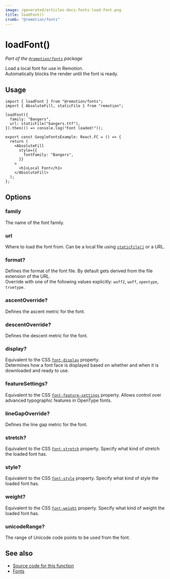 ```yaml
---
image: /generated/articles-docs-fonts-load-font.png
title: loadFont()
crumb: "@remotion/fonts"
---
```


# loadFont()<AvailableFrom v="4.0.165" />

_Part of the [`@remotion/fonts`](/docs/fonts) package_

Load a local font for use in Remotion.  
Automatically blocks the render until the font is ready.

## Usage

```tsx twoslash title="MyComp.tsx"
import { loadFont } from "@remotion/fonts";
import { AbsoluteFill, staticFile } from "remotion";

loadFont({
  family: "Bangers",
  url: staticFile("bangers.ttf"),
}).then(() => console.log("Font loaded!"));

export const GoogleFontsExample: React.FC = () => {
  return (
    <AbsoluteFill
      style={{
        fontFamily: "Bangers",
      }}
    >
      <h1>Local Font</h1>
    </AbsoluteFill>
  );
};
```

## Options

### family

The name of the font family.

### url

Where to load the font from. Can be a local file using [`staticFile()`](/docs/staticfile) or a URL.

### format?

Defines the format of the font file. By default gets derived from the file extension of the URL.  
Override with one of the following values explicitly: `woff2`, `woff`, `opentype`, `truetype`.

### ascentOverride?

Defines the ascent metric for the font.

### descentOverride?

Defines the descent metric for the font.

### display?

Equivalent to the CSS [`font-display`](https://developer.mozilla.org/en-US/docs/Web/CSS/@font-face/font-display) property.  
Determines how a font face is displayed based on whether and when it is downloaded and ready to use.

### featureSettings?

Equivalent to the CSS [`font-feature-settings`](https://developer.mozilla.org/en-US/docs/Web/CSS/@font-face/font-feature-settings) property.
Allows control over advanced typographic features in OpenType fonts.

### lineGapOverride?

Defines the line gap metric for the font.

### stretch?

Equivalent to the CSS [`font-stretch`](https://developer.mozilla.org/en-US/docs/Web/CSS/@font-face/font-stretch) property.
Specify what kind of stretch the loaded font has.

### style?

Equivalent to the CSS [`font-style`](https://developer.mozilla.org/en-US/docs/Web/CSS/@font-face/font-style) property.
Specify what kind of style the loaded font has.

### weight?

Equivalent to the CSS [`font-weight`](https://developer.mozilla.org/en-US/docs/Web/CSS/@font-face/font-weight) property.
Specify what kind of weight the loaded font has.

### unicodeRange?

The range of Unicode code points to be used from the font.

## See also

- [Source code for this function](https://github.com/remotion-dev/remotion/blob/main/packages/fonts/src/load-font.ts)
- [Fonts](/docs/fonts)
